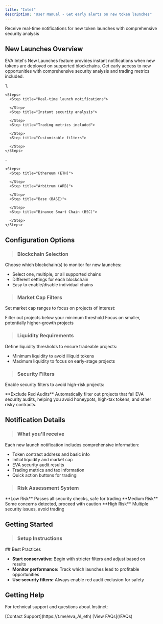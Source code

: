 ```yaml
---
title: "Intel"
description: "User Manual - Get early alerts on new token launches"
---
```


Receive real-time notifications for new token launches with comprehensive security analysis

## New Launches Overview

EVA Intel's New Launches feature provides instant notifications when new tokens are deployed on supported blockchains. Get early access to new opportunities with comprehensive security analysis and trading metrics included.

<Columns cols={2}>
  <Card title="Key Features" icon="key" color="#f7941d">
    1. 

    <Steps>
      <Step title="Real-time launch notifications">
        
      </Step>
      <Step title="Instant security analysis">
        
      </Step>
      <Step title="Trading metrics included">
        
      </Step>
      <Step title="Customizable filters">
        
      </Step>
    </Steps>
  </Card>
  <Card title="Supported Blockchains" icon="chain" color="#f7941d">
    - 

    <Steps>
      <Step title="Ethereum (ETH)">
        
      </Step>
      <Step title="Arbitrum (ARB)">
        
      </Step>
      <Step title="Base (BASE)">
        
      </Step>
      <Step title="Binance Smart Chain (BSC)">
        
      </Step>
    </Steps>
  </Card>
</Columns>

## Configuration Options

> ### Blockchain Selection

Choose which blockchain(s) to monitor for new launches:

- Select one, multiple, or all supported chains
- Different settings for each blockchain
- Easy to enable/disable individual chains

> ### Market Cap Filters

Set market cap ranges to focus on projects of interest:

<Columns cols={2}>
  <Card title="Minimum Market Cap">
    Filter out projects below your minimum threshold
  </Card>
  <Card title="Maximum Market Cap">
    Focus on smaller, potentially higher-growth projects
  </Card>
</Columns>

> ### Liquidity Requirements

Define liquidity thresholds to ensure tradeable projects:

- Minimum liquidity to avoid illiquid tokens
- Maximum liquidity to focus on early-stage projects

> ### Security Filters

Enable security filters to avoid high-risk projects:

<Danger>
  **Exclude Red Audits**
  Automatically filter out projects that fail EVA security audits, helping you avoid honeypots, high-tax tokens, and other risky contracts.
</Danger>

## Notification Details

> ### What you'll receive

Each new launch notification includes comprehensive information:

- Token contract address and basic info
- Initial liquidity and market cap
- EVA security audit results
- Trading metrics and tax information
- Quick action buttons for trading

> ### Risk Assessment System

<Info>
  **Low Risk**
  Passes all security checks, safe for trading
</Info>

<Warning>
  **Medium Risk**
  Some concerns detected, proceed with caution
</Warning>

<Danger>
  **High Risk**
  Multiple security issues, avoid trading
</Danger>

## Getting Started

> ### Setup Instructions

<Steps>
  <Step title="Access the EVA Intel Bot" icon="robot" iconType="solid">
    
  </Step>
  <Step title="Navigate to New Launches section" icon="robot" iconType="solid">
    
  </Step>
  <Step title="Configure your preferred settings" icon="robot" iconType="solid">
    
  </Step>
  <Step title="Start receiving notifications" icon="robot" iconType="solid">
    
  </Step>
</Steps>


<Tip>
  ## Best Practices

  - **Start conservative:** Begin with stricter filters and adjust based on results
  - **Monitor performance:** Track which launches lead to profitable opportunities
  - **Use security filters:** Always enable red audit exclusion for safety

  ## Getting Help

  For technical support and questions about Instinct:

  <Info>
    [Contact Support](https://t.me/eva_AI_eth)
  </Info>
  <Info>
    [View FAQs](/FAQs)
  </Info>
</Tip>

